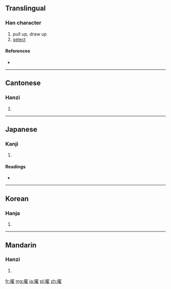 ==Translingual==

===Han character===
{{Han char|rn=64|rad=手|as=14|sn=17|four=5701<sub>4</sub>|canj=手尸一土 (QSMG), X手尸一土 (XQSMG)}}

# pull up, draw up
# [[select]]

====References====
* {{Han ref|kx=0459.270|dkj=12852|dj=0808.200|hdz=31977.070|uh=64E2|ud=25826|bh=C0C2|bd=49346}}

----

==Cantonese==

===Hanzi===
{{yue-hanzi|jyut=|y=jaak6, jok6}}

# {{defn|Cantonese|sort=手14}}

----

==Japanese==

===Kanji===
{{ja-kanji|grade=|rs=手14}}

# {{defn|Japanese|sort=手14}}

====Readings====
* {{ja-readings|on=[[てき]] (teki), [[たく]] (taku)|kun=[[ぬきんでる]] (nukinderu)}}

----

==Korean==

===Hanja===
{{ko-hanja|hangeul=탁|eumhun=|rv=tak|mr=t'ak|y=thak}}

# {{defn|Korean|sort=手14}}

----

==Mandarin==

===Hanzi===
{{cmn-hanzi|pin=[[zhuó]] ([[zhuo2]])|wg=cho<sup>2</sup>}}

# {{defn|Mandarin|sort=手14}}

[[fr:擢]]
[[mg:擢]]
[[ja:擢]]
[[pl:擢]]
[[zh:擢]]